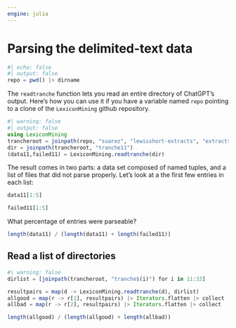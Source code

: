 ```yaml
---
engine: julia
---
```


# Parsing the delimited-text data

```julia
#| echo: false
#| output: false
repo = pwd() |> dirname
``` 


The `readtranche` function lets you read an entire directory of ChatGPT's output. Here's how you can use it if you have a variable named `repo` pointing to a clone of the `LexiconMining` github repository.

```julia
#| warning: false
#| output: false
using LexiconMining
trancheroot = joinpath(repo, "suarez", "lewisshort-extracts", "extracts-cycle2")
dir = joinpath(trancheroot, "tranche11")
(data11,failed11) = LexiconMining.readtranche(dir)
```

The result comes in two parts: a data set composed of named tuples, and a list of files that did not parse properly. Let's look at a the first few entries in each list:

```julia
data11[1:5]
```

```julia
failed11[1:5]
```

What percentage of entries were parseable?

```julia
length(data11) / (length(data11) + length(failed11))
```

## Read a list of directories

```julia
#| warning: false
dirlist = [joinpath(trancheroot, "tranche$(i)") for i in 11:33]

resultpairs = map(d -> LexiconMining.readtranche(d), dirlist)
allgood = map(r -> r[1], resultpairs) |> Iterators.flatten |> collect
allbad = map(r -> r[2], resultpairs) |> Iterators.flatten |> collect

length(allgood) / (length(allgood) + length(allbad))
```
